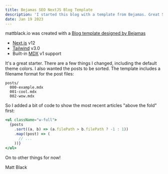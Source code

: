 ```yaml
---
title: Bejamas SEO NextJS Blog Template
description: 'I started this blog with a template from Bejamas. Great SEO.'
date: Jan 19 2023
---
```


mattblack.io was created with a [Blog template designed by Bejamas](https://github.com/netlify-templates/nextjs-blog-theme/generate)

- [Next.js](https://github.com/vercel/next.js) v12
- [Tailwind](https://tailwindcss.com/) v3.0
- Built-in [MDX](https://mdxjs.com/) v1 support

It's a great starter. There are a few things I changed, including the default theme colors. I also wanted the posts to be sorted. The template includes a filename format for the post files:

```
posts/
  000-example.mdx
  001-cool.mdx
  002-wow.mdx
```

So I added a bit of code to show the most recent articles "above the fold" first:

```jsx
<ul className="w-full">
  {posts
    .sort((a, b) => (a.filePath > b.filePath ? -1 : 1))
    .map((post) => (
      // ...
    ))}
</ul>
```

On to other things for now!

Matt Black
